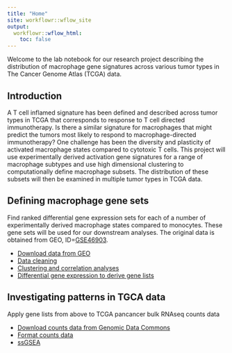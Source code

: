 ```yaml
---
title: "Home"
site: workflowr::wflow_site
output:
  workflowr::wflow_html:
    toc: false
---
```


Welcome to the lab notebook for our research project describing the distribution of macrophage gene signatures across various tumor types in The Cancer Genome Atlas (TCGA) data.

## Introduction

A T cell inflamed signature has been defined and described across tumor types in TCGA that corresponds to response to T cell directed immunotherapy. Is there a similar signature for macrophages that might predict the tumors most likely to respond to macrophage-directed immunotherapy? One challenge has been the diversity and plasticity of activated macrophage states compared to cytotoxic T cells. This project will use experimentally derived activation gene signatures for a range of macrophage subtypes and use high dimensional clustering to computationally define macrophage subsets. The distribution of these subsets will then be examined in multiple tumor types in TCGA data.

## Defining macrophage gene sets

Find ranked differential gene expression sets for each of a number of experimentally derived macrophage states compared to monocytes. These gene sets will be used for our downstream analyses. The original data is obtained from GEO, ID=[GSE46903](https://www.ncbi.nlm.nih.gov/geo/query/acc.cgi?acc=GSE46903).

 * [Download data from GEO](data_download.html)
 * [Data cleaning](preprocessing.html)
 * [Clustering and correlation analyses](clustering.html)
 * [Differential gene expression to derive gene lists](invitro_mac_dge.html)
 
## Investigating patterns in TGCA data

Apply gene lists from above to TCGA pancancer bulk RNAseq counts data 

* [Download counts data from Genomic Data Commons](tcga_download.html)
* [Format counts data](tcga_format.html)
* [ssGSEA](ss_gsea.html)


